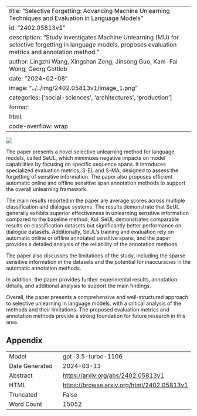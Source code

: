 
---
title: "Selective Forgetting: Advancing Machine Unlearning Techniques and Evaluation in Language Models"
id: "2402.05813v1"
description: "Study investigates Machine Unlearning (MU) for selective forgetting in language models, proposes evaluation metrics and annotation method."
author: Lingzhi Wang, Xingshan Zeng, Jinsong Guo, Kam-Fai Wong, Georg Gottlob
date: "2024-02-08"
image: "../../img/2402.05813v1/image_1.png"
categories: ['social-sciences', 'architectures', 'production']
format:
  html:
    code-overflow: wrap
---

![](../../img/2402.05813v1/image_1.png)

The paper presents a novel selective unlearning method for language models, called SeUL, which minimizes negative impacts on model capabilities by focusing on specific sequence spans. It introduces specialized evaluation metrics, S-EL and S-MA, designed to assess the forgetting of sensitive information. The paper also proposes efficient automatic online and offline sensitive span annotation methods to support the overall unlearning framework.

The main results reported in the paper are average scores across multiple classification and dialogue systems. The results demonstrate that SeUL generally exhibits superior effectiveness in unlearning sensitive information compared to the baseline method, Kul. SeUL demonstrates comparable results on classification datasets but significantly better performance on dialogue datasets. Additionally, SeUL's training and evaluation rely on automatic online or offline annotated sensitive spans, and the paper provides a detailed analysis of the reliability of the annotation methods.

The paper also discusses the limitations of the study, including the sparse sensitive information in the datasets and the potential for inaccuracies in the automatic annotation methods.

In addition, the paper provides further experimental results, annotation details, and additional analysis to support the main findings.

Overall, the paper presents a comprehensive and well-structured approach to selective unlearning in language models, with a critical analysis of the methods and their limitations. The proposed evaluation metrics and annotation methods provide a strong foundation for future research in this area.

## Appendix

|          |          |
|----------|----------|
| Model     | gpt-3.5-turbo-1106       |
| Date Generated     | 2024-03-13       |
| Abstract | [https://arxiv.org/abs/2402.05813v1](https://arxiv.org/abs/2402.05813v1)        |
| HTML     | [https://browse.arxiv.org/html/2402.05813v1](https://browse.arxiv.org/html/2402.05813v1)       |
| Truncated       | False       |
| Word Count       | 15052       |